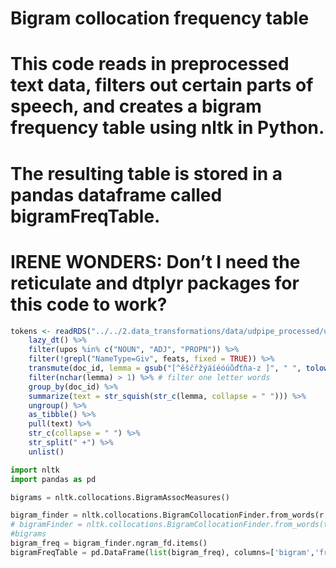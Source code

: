 # Bigram collocation frequency table
# This code reads in preprocessed text data, filters out certain parts of speech, and creates a bigram frequency table using nltk in Python.
# The resulting table is stored in a pandas dataframe called bigramFreqTable.
# IRENE WONDERS: Don't I need the reticulate and dtplyr packages for this code to work?

```r
tokens <- readRDS("../../2.data_transformations/data/udpipe_processed/udpipe_regex_2012-01.rds") %>% 
    lazy_dt() %>% 
    filter(upos %in% c("NOUN", "ADJ", "PROPN")) %>%
    filter(!grepl("NameType=Giv", feats, fixed = TRUE)) %>%
    transmute(doc_id, lemma = gsub("[^ěščřžýáíéóúůďťňa-z ]", " ", tolower(str_replace_na(lemma, replacement = "")))) %>% 
    filter(nchar(lemma) > 1) %>% # filter one letter words 
    group_by(doc_id) %>%
    summarize(text = str_squish(str_c(lemma, collapse = " "))) %>%
    ungroup() %>% 
    as_tibble() %>% 
    pull(text) %>% 
    str_c(collapse = " ") %>% 
    str_split(" +") %>% 
    unlist()

```

```python
import nltk
import pandas as pd

bigrams = nltk.collocations.BigramAssocMeasures()

bigram_finder = nltk.collocations.BigramCollocationFinder.from_words(r.tokens)
# bigramFinder = nltk.collocations.BigramCollocationFinder.from_words(tokens)
#bigrams
bigram_freq = bigram_finder.ngram_fd.items()
bigramFreqTable = pd.DataFrame(list(bigram_freq), columns=['bigram','freq']).sort_values(by='freq', ascending=False)
```



